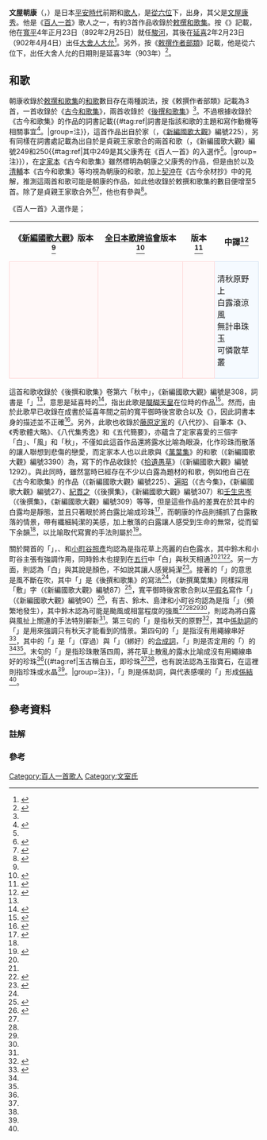 {{歌人
|名稱 = 文屋朝康
|圖片名稱 = Hyakuninisshu_037.jpg
|圖片大小 = 250px
|圖片說明 = 文屋朝康<br>《[[百人一首|百人一首]]》[[歌牌|歌牌]]
|稱號 = 《百人一首》歌人
|時代 = [[平安時代|平安時代]]
|出生日期 = 
|逝世日期 =
|假名 = ふんや の あさやす
|羅馬字 = Funya no Asayasu
|本姓 = {{Link-ja|文室氏|文室氏|文屋氏}}
|家系 =
|別名 =
|位階 = [[從六位|從六位]]下
|官位 = {{Link-ja|大膳職|大膳職|大膳少進}}
|歌風 = 
|敕撰歌 = 3首或5首
|初次收錄 = 《[[古今和歌集|古今和歌集]]》
|歌合 = {{Link-ja|寬平御時後宮歌合|寛平御時后宮歌合}}
|編著 = 
|家集 = 
|父親 = [[文屋康秀|文屋康秀]]
|母親 =
|妻 =
|兄弟 = 
|姐妹 =
|子 =  文屋康永
|女 =
|親戚 =
}}

'''文屋朝康'''（{{jpn|j=文屋朝康|hg=ふんや の あさやす|rm=Funya no Asayasu|f=y}}，{{bd|？||？||catIdx=Funya no Asayasu}}）是日本[[平安時代|平安時代]]前期{{Link-ja|官人}}和[[歌人|歌人]]，{{Link-ja|官位}}是[[從六位|從六位]]下{{Link-ja|大膳職|大膳職|大膳少進}}，{{Link-ja|文室氏|文室氏|文屋氏}}出身，其父是[[文屋康秀|文屋康秀]]。他是《[[百人一首|百人一首]]》歌人之一，有約3首作品收錄於[[敕撰和歌集|敕撰和歌集]]。按《{{Link-ja|群書類從|群書類従|古今和歌集目錄}}》記載，他在[[寬平|寬平]]4年正月23日（892年2月25日）就任[[駿河國|駿河]]{{Link-ja|掾 (日本)|掾|掾}}，其後在[[延喜|延喜]]2年2月23日（902年4月4日）出任[[大舍人寮|大舍人大允]]<ref>{{cite book|editor=[[塙保己一|塙保己一]] |chapter-url=https://dl.ndl.go.jp/view/jpegOutput?itemId=info%3Andljp%2Fpid%2F1879769&contentNo=82&outputScale=1 |language=ja |script-title=ja:新校羣書類従 |script-chapter=ja:古今和歌集目錄 |volume=13 |work={{Link-ja|群書類從|群書類従}} |date=1929-11-25 |publisher=內外書籍 |id={{NCID|BN0546864X}} |pages=107}}</ref>。另外，按《[[敕撰作者部類|敕撰作者部類]]》記載，他是從六位下{{Link-ja|大膳職|大膳職|大膳少進}}，出任大舍人允的日期則是延喜3年（903年）<ref name="敕撰作者部類">{{cite book|editor=[[國學院大學|國學院]] |chapter-url=https://dl.ndl.go.jp/view/jpegOutput?itemId=info%3Andljp%2Fpid%2F992685&contentNo=8&outputScale=1 |language=ja |script-title=ja:校訂増補五十音引勅撰作者部類 |script-chapter=ja:自帝王至庶人 |date=1902-05-20 |publisher=六合館 |id={{NCID|BN11561253}} |pages=7}}</ref>。

== 和歌 ==
朝康收錄於[[敕撰和歌集|敕撰和歌集]]的[[和歌|和歌]]數目存在兩種說法，按《敕撰作者部類》記載為3首，一首收錄於《[[古今和歌集|古今和歌集]]》，兩首收錄於《[[後撰和歌集|後撰和歌集]]》<ref name="敕撰作者部類"/>。不過根據收錄於《古今和歌集》的作品的詞書記載{{#tag:ref|詞書是指該和歌的主題和寫作動機等相關事宜<ref>{{Kotobank|詞書}}</ref>。|group=注}}，這首作品出自於{{Link-ja|是貞親王}}家{{Link-ja|歌合}}（{{lang|ja|是貞のみこの家の歌合によめる}}，《[[國歌大觀|新編國歌大觀]]》編號225），另有同樣在詞書處記載為出自於是貞親王家歌合的兩首和歌（{{lang|ja|これさだのみこの家の歌合のうた}}，《新編國歌大觀》編號249和250{{#tag:ref|其中249是其父康秀在《百人一首》的入選作<ref name="吉海"/>。|group=注}}），在[[藤原定家|定家本]]《古今和歌集》雖然標明為朝康之父康秀的作品，但是由於{{Link-ja|高野切}}以及[[藤原清輔|清輔]]本《古今和歌集》等均視為朝康的和歌，加上[[契沖|契沖]]在《古今余材抄》中的見解，推測這兩首和歌可能是朝康的作品，如此他收錄於敕撰和歌集的數目便增至5首。除了是貞親王家歌合外<ref name="國歌1">{{cite book|language=ja |script-title=ja:新編国歌大観 |script-chapter=ja:勅撰集編 |work=[[國歌大觀|新編國歌大觀]] |volume=1 |date=1983-02-08 |publisher=[[角川書店|角川書店]] |isbn=4-040-20112-4}}</ref>{{rp|14-15}}<ref name="岩波5">{{cite book|author={{Link-ja|奧村恒哉|奥村恒哉|奧村-{恒}-哉}} |language=ja |script-title=ja:日本古典文学大辞典 |script-chapter=ja:文屋朝康 |volume=5 |date=1984-10-19 |publisher=[[岩波書店|岩波書店]] |isbn=978-4-00-080065-5 |pages=382}}</ref>，他也有參與{{Link-ja|寬平御時後宮歌合|寛平御時后宮歌合}}<ref name="和歌">{{cite book|editor={{Link-ja|犬養廉}}、{{Link-ja|井上宗雄}}、{{Link-ja|大久保正}}、小野寬、{{Link-ja|田中裕}}、{{Link-ja|橋本不美男}}、{{Link-ja|藤平春男}} |author=杉谷壽郎 |language=ja |script-title=ja:和歌大辞典 |script-chapter=ja:朝康 |date=1986-03-20 |publisher={{Link-ja|明治書院}} |isbn=4-625-40029-5 |pages=18}}</ref>。

{{gallery2
| align        = center
|File:小倉百人一首 37 文屋朝康.jpg|{{center|《小倉百人一首》文屋朝康<br>[[菱川師宣|菱川師宣]][[繪本|繪本]]}}
|File:Ogura nazorae hyakunin isshu (Ogura Imitation of the Hundred Poets) (BM 2008,3037.09901 22).jpg|{{center|《小倉擬百人一首》<br>文屋朝康 [[玉藻前|玉藻前]]<br>[[歌川國芳|歌川國芳]]的[[浮世繪|浮世繪]]}}
}}
《百人一首》入選作是；
{| align=center cellspacing=5
! 《[[國歌大觀|新編國歌大觀]]》版本<ref name="國歌1"/>
! [[全日本歌牌協會|全日本歌牌協會]]版本<ref>{{cite web |url=https://www.karuta.or.jp/kitei/20200425-dokushu-text.pdf |language=ja |script-title=ja:競技かるた読手テキスト（抜粋） |publisher=[[全日本歌牌協會|全日本歌牌協會]] |accessdate=2021-02-03 |archive-date=2021-02-05 |archive-url=https://web.archive.org/web/20210205175345/https://www.karuta.or.jp/kitei/20200425-dokushu-text.pdf |dead-url=no }}</ref>
! {{Link-ja|嵯峨嵐山文華館}}版本<ref>{{cite web |url=http://www.samac.jp/search/poems_detail.php?id=49 |language=ja |script-title=ja:小倉百人一首の全首を見る |publisher={{Link-ja|嵯峨嵐山文華館}} |accessdate=2021-02-03 |archive-date=2021-02-07 |archive-url=https://web.archive.org/web/20210207043431/http://www.samac.jp/search/poems_detail.php?id=49 |dead-url=no }}</ref>
! 中譯<ref>{{cite book|author=劉德潤 |language=zh-cn |title=小仓百人一首：日本古典和歌赏析 |orig-year=2007-06 |date=2019-12 |publisher=[[外語教學與研究出版社|外語教學與研究出版社]] |isbn=978-7-5600-6675-2 |pages=115}}</ref>
|-
| style="border:1px solid #FFD1D1; background-color:#FFF8F8; padding:5px"|{{lang|ja|白露に<br>風の吹敷く<br>秋ののは<br>つらぬきとめぬ<br>玉ぞちりける}}
| style="border:1px solid #FFD1D1; background-color:#FFF8F8; padding:5px"|{{lang|ja|白露に<br>風の吹きしく<br>秋の野は<br>つらぬきとめぬ<br>玉ぞ散りける}}
| style="border:1px solid #FFD1D1; background-color:#FFF8F8; padding:5px"|{{lang|ja|白露に<br>風の吹きしく<br>秋の野は<br>つらぬきとめぬ<br>玉ぞ散りける}}
| style="border:1px solid #CEDFF2; background-color:#F5FAFF; padding:5px"|清秋原野上<br>白露滾涼風<br>無計串珠玉<br>可憐散草叢
|}
這首和歌收錄於《後撰和歌集》卷第六「秋中」，《新編國歌大觀》編號是308，詞書是「{{lang|ja|延喜御時、歌めしければ}}」<ref name="國歌1"/>{{rp|39}}，意思是延喜時的{{Link-ja|召人|召人|召歌}}<ref>{{Kotobank|召歌}}</ref>，指出此歌是[[醍醐天皇|醍醐天皇]]在位時的作品<ref name="鈴木">{{cite book|author={{Link-ja|鈴木日出男}} |language=ja |script-title=ja:百人一首 |series={{Link-ja|筑摩文庫|ちくま文庫|-{筑}-摩文庫}} |volume={{lang|ja|に-1-1}} |date=1990-12-15 |publisher=[[筑摩書房|-{筑}-摩書房]] |isbn=4-480-02510-3 |pages=84-85}}</ref>。然而，由於此歌早已收錄在成書於延喜年間之前的寬平御時後宮歌合以及《{{Link-ja|新撰萬葉集|新撰万葉集}}》，因此詞書本身的描述並不正確<ref name="講談">{{cite book|editor={{Link-ja|有吉保}} |language=ja |script-title=ja:百人一首 |series={{Link-ja|講談社學術文庫|講談社学術文庫}} |volume=614 |orig-year=1973-11-10 |date=1986-02-05 |publisher=[[講談社|講談社]] |isbn=4-061-58614-9 |pages=160-161}}</ref>。另外，此歌也收錄於[[藤原定家|藤原定家]]的《八代抄》、自筆本《{{Link-ja|近代秀歌}}》、《秀歌體大略》、《八代集秀逸》和《五代簡要》，亦蘊含了定家喜愛的三個字「白」、「風」和「秋」，不僅如此這首作品還將露水比喻為眼淚，化作珍珠而散落的{{Link-ja|風情}}讓人聯想到悲傷的戀愛，而定家本人也以此歌與《[[萬葉集|萬葉集]]》的和歌（《新編國歌大觀》編號3390）為{{Link-ja|本歌取}}，寫下的作品收錄於《[[拾遺愚草|拾遺愚草]]》（《新編國歌大觀》編號1292）。與此同時，雖然當時已經存在不少以白露為題材的和歌，例如他自己在《古今和歌集》的作品（《新編國歌大觀》編號225）、[[遍昭|遍昭]]（《古今集》，《新編國歌大觀》編號27）、[[紀貫之|紀貫之]]（《後撰集》，《新編國歌大觀》編號307）和[[壬生忠岑|壬生忠岑]]（《後撰集》，《新編國歌大觀》編號309）等等，但是這些作品的差異在於其中的白露均是靜態，並且只著眼於將白露比喻成珍珠<ref name="吉海">{{cite book|author={{Link-ja|吉海直人}} |language=ja |script-title=ja:百人一首で読み解く平安時代 |series=角川選書 |volume=516 |date=2012-11-25 |publisher=[[角川學藝出版|角川學藝出版]] |isbn=978-4-04-703516-4 |pages=113-114}}</ref>，而朝康的作品則捕抓了白露散落的情景，帶有纖細純潔的美感，加上散落的白露讓人感受到生命的無常，從而留下余韻<ref name="講談"/>，以比喻取代寫實的手法則屬於{{Link-ja|古今調}}<ref name="島津">{{cite book|author={{Link-ja|島津忠夫}} |language=ja |script-title=ja:百人一首 |series=[[角川文庫|角川文庫]]、{{Link-ja|角川索菲亞文庫|角川ソフィア文庫}} |volume=2618、A290-1  |orig-year=1969-12-10 |date=2018-02-25 |publisher=[[KADOKAWA|KADOKAWA]] |isbn=978-4-04-404001-7 |pages=86-87}}</ref>。

關於開首的「{{lang|ja|白露に}}」，{{Link-ja|鈴木日出男}}、{{Link-ja|島津忠夫}}和[[小町谷照彥|小町谷照彥]]均認為是指花草上亮麗的白色露水，其中鈴木和小町谷主張有強調作用，同時鈴木也提到在[[五行|五行]]中「白」與秋天相通<ref name="鈴木"/><ref name="島津"/><ref name="小町谷">{{cite book|author=[[小町谷照彥|小町谷照彥]] |language=ja |script-title=ja:標準 小倉百人一首 : わかりやすい解説・文法詳説・設問付 |orig-year=1994-09-20 |date=2013 |publisher={{Link-ja|文英堂}} |isbn=4-578-00364-7 |pages=45}}</ref>。另一方面，{{Link-ja|有吉保}}則認為「白」與其說是顏色，不如說其讓人感覺純潔<ref name="幻冬">{{cite book|editor=有吉保 |language=ja |script-title=ja:知識ゼロからの百人一首入門 |orig-year=2005-11-30 |date=2008-11-30 |publisher=[[幻冬舍|幻冬舍]] |isbn=4-344-90076-6 |pages=96-97}}</ref>。接著的「{{lang|ja|風の吹敷く}}」的意思是風不斷在吹，其中「{{lang|ja|吹敷く}}」是《後撰和歌集》的寫法<ref name="國歌1"/>{{rp|39}}，《新撰萬葉集》同樣採用「敷」字（《新編國歌大觀》編號87）<ref>{{cite book|language=ja |script-title=ja:新編国歌大観 |script-chapter=ja:私撰集編 |work=[[國歌大觀|新編國歌大觀]] |volume=2 |date=1984-03-15 |publisher=[[角川書店|角川書店]] |isbn=4-040-20122-1 |pages=181}}</ref>，寬平御時後宮歌合則以[[平假名|平假名]]寫作「{{lang|ja|しく}}」（《新編國歌大觀》編號90）<ref>{{cite book|language=ja |script-title=ja:新編国歌大観 |script-chapter=ja:歌合編 歌学書・物語・日記等収録歌 |work=[[國歌大觀|新編國歌大觀]] |volume=5 |date=1987-04-10 |publisher=角川書店 |isbn=4-040-20152-3 |pages=90}}</ref>，有吉、鈴木、島津和小町谷均認為是指「{{lang|ja|頻く}}」（頻繁地發生），其中鈴木認為可能是颱風或相當程度的強風<ref name="鈴木"/><ref name="島津"/><ref name="講談"/><ref name="小町谷"/>，{{Link-ja|吉海直人}}則認為將白露與風扯上關連的手法特別嶄新<ref name="吉海"/>。第三句的「{{lang|ja|秋の野は}}」是指秋天的原野<ref>{{Kotobank|秋の野}}</ref>，其中[[日語助詞|係助詞]]的「{{lang|ja|[[は|は]]}}」是用來強調只有秋天才能看到的情景。第四句的「{{lang|ja|つらぬきとめぬ}}」是指沒有用繩線串好<ref name="文英">{{cite book|author=鈴木日出男、山口慎一、依田泰 |language=ja |script-title=ja:原色小倉百人一首 |date=2014-12-10 |publisher=文英堂 |isbn=978-4-57-824503-2 |pages=61}}</ref>，其中的「{{lang|ja|つらぬきとめ}}」是「{{lang|ja|貫く}}」（穿過）與「{{lang|ja|留める}}」（綁好）的[[合成詞|合成詞]]，「{{lang|ja|[[ぬ|ぬ]]}}」則是否定用的{{Link-ja|助動詞 (日語)|助動詞 (国文法)|助動詞}}「{{lang|ja|[[ず|ず]]}}）的{{Link-ja|連體形|連体形}}<ref name="講談"/><ref name="幻冬"/>。末句的「{{lang|ja|玉ぞちりける}}」是指珍珠散落四周，將花草上散亂的露水比喻成沒有用繩線串好的珍珠<ref name="講談"/>{{#tag:ref|玉古稱白玉，即珍珠<ref name="講談"/><ref name="鈴木"/>，也有說法認為玉指寶石，在這裡則指珍珠或水晶<ref name="幻冬"/>。|group=注}}，「{{lang|ja|[[ぞ|ぞ]]}}」則是係助詞，與代表感嘆的「{{lang|ja|ける}}」形成[[係結|係結]]<ref name="小町谷"/>。

== 參考資料 ==
=== 註解 ===
{{Reflist|group="注"}}
=== 參考 ===
{{reflist|30em}}

{{Commons category|Funya no Asayasu}}
{{百人一首}}

{{DEFAULTSORT:Funya no Asayasu}}
[[Category:百人一首歌人|Category:百人一首歌人]]
[[Category:文室氏|Category:文室氏]]
